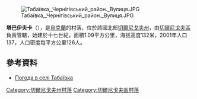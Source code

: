 {{coord|51|38|26|N|31|6|31|E|scale:100000|display=title}}

[[Image:Табаївка,_Чернігівський_район._Вулиця.JPG|right]]

'''塔巴伊夫卡'''（{{lang-uk|Табаївка}}），是[[烏克蘭|烏克蘭]]的村落，位於該國北部[[切爾尼戈夫州|切爾尼戈夫州]]，由[[切爾尼戈夫區|切爾尼戈夫區]]負責管轄，始建於十七世紀，面積1.09平方公里，海拔高度132米，2001年人口137，人口密度每平方公里126人。

==參考資料==
* [http://weather.in.ua/ua/chernigovskaja/25693 Погода в селі Табаївка] {{Wayback|url=http://weather.in.ua/ua/chernigovskaja/25693 |date=20160305084138 }}

[[Category:切爾尼戈夫州村落|Category:切爾尼戈夫州村落]]
[[Category:切爾尼戈夫區村落|Category:切爾尼戈夫區村落]]


{{Chernihiv-geo-stub}}